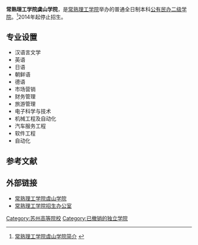 {{高校
| name = 常熟理工学院虞山学院
| image =
| logo =
| motto =
| rector =
| type = [[公有民办二级学院|公有民办二级学院]]
| established =
| location = [[中华人民共和国|中华人民共和国]][[江苏省|江苏省]][[苏州市|苏州市]][[常熟市|常熟市]]
| students = 3488人
| staff =
| campus =
| address = 江苏省常熟市元和路98号
| telephone =
| area =
| sports =
| website = http://ysxy.cslg.cn
}}
'''常熟理工学院虞山学院'''，是[[常熟理工学院|常熟理工学院]]举办的普通全日制本科[[公有民办二级学院|公有民办二级学院]]。<ref>[http://gaoxiao.js-edu.cn/CollegeHtml/0031/3109/Index.htm 常熟理工学院虞山学院简介] {{webarchive|url=https://web.archive.org/web/20101113004851/http://gaoxiao.js-edu.cn/CollegeHtml/0031/3109/index.htm |date=2010-11-13 }}</ref>2014年起停止招生。

== 专业设置 ==
* 汉语言文学
* 英语
* 日语
* 朝鲜语
* 德语
* 市场营销
* 财务管理
* 旅游管理
* 电子科学与技术
* 机械工程及自动化
* 汽车服务工程
* 软件工程
* 自动化
== 参考文献 ==
{{reflist}}
== 外部链接 ==
* [http://ysxy.cslg.cn 常熟理工学院虞山学院] {{Wayback|url=http://ysxy.cslg.cn/ |date=20130124093755 }}
* [https://web.archive.org/web/20180919150805/http://zsb.cslg.cn/ 常熟理工学院招生办公室]

{{Univ-stub}}

{{江苏高等院校}}
[[Category:苏州高等院校|Category:苏州高等院校]]
[[Category:已撤销的独立学院|Category:已撤销的独立学院]]